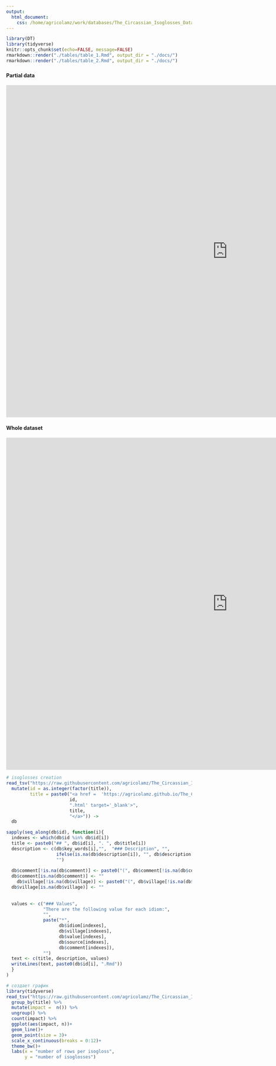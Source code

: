 ```yaml
---
output: 
  html_document:
    css: /home/agricolamz/work/databases/The_Circassian_Isoglosses_Database/my.css
---
```


```r
library(DT)
library(tidyverse)
knitr::opts_chunk$set(echo=FALSE, message=FALSE)
rmarkdown::render("./tables/table_1.Rmd", output_dir = "./docs/")
rmarkdown::render("./tables/table_2.Rmd", output_dir = "./docs/")
```


### {.tabset .tabset-fade .tabset-pills}
#### Partial data
<div class="box">
  <iframe src="https://agricolamz.github.io/The_Circassian_Isoglosses_Database/table_1.html" width = "1200px" height = "900px" frameborder="0">
  </iframe>
</div>

#### Whole dataset
<div class="box">
  <iframe src="https://agricolamz.github.io/The_Circassian_Isoglosses_Database/table_2.html" width = "1200px" height = "900px" frameborder="0">
  </iframe>
</div>



```r
# isoglosses creation
read_tsv("https://raw.githubusercontent.com/agricolamz/The_Circassian_Isoglosses_Database/master/database.csv") %>% 
  mutate(id = as.integer(factor(title)),
         title = paste0("<a href =  'https://agricolamz.github.io/The_Circassian_Isoglosses_Database/",
                        id,
                        ".html' target='_blank'>",
                        title,
                        "</a>")) ->
  db

sapply(seq_along(db$id), function(i){
  indexes <- which(db$id %in% db$id[i])
  title <- paste0("## ", db$id[i], ". ", db$title[i])
  description <- c(db$key_words[i],"",  "### Description", "", 
                   ifelse(is.na(db$description[i]), "", db$description[i]),
                   "")
  
  db$comment[!is.na(db$comment)] <- paste0("(", db$comment[!is.na(db$comment)], ")")
  db$comment[is.na(db$comment)] <- ""
    db$village[!is.na(db$village)] <- paste0("(", db$village[!is.na(db$village)], ")")
  db$village[is.na(db$village)] <- ""
  
  
  values <- c("### Values",
              "There are the following value for each idiom:",
              "",
              paste("*", 
                    db$idiom[indexes],
                    db$village[indexes],
                    db$value[indexes], 
                    db$source[indexes],
                    db$comment[indexes]), 
              "")
  text <- c(title, description, values)
  writeLines(text, paste0(db$id[i], ".Rmd"))
  }
)
```

```r
# создает график
library(tidyverse)
read_tsv("https://raw.githubusercontent.com/agricolamz/The_Circassian_Isoglosses_Database/master/database.csv") %>% 
  group_by(title) %>% 
  mutate(impact =  n()) %>%
  ungroup() %>% 
  count(impact) %>% 
  ggplot(aes(impact, n))+
  geom_line()+
  geom_point(size = 3)+
  scale_x_continuous(breaks = 0:12)+
  theme_bw()+
  labs(x = "number of rows per isogloss",
       y = "number of isoglosses")
```

